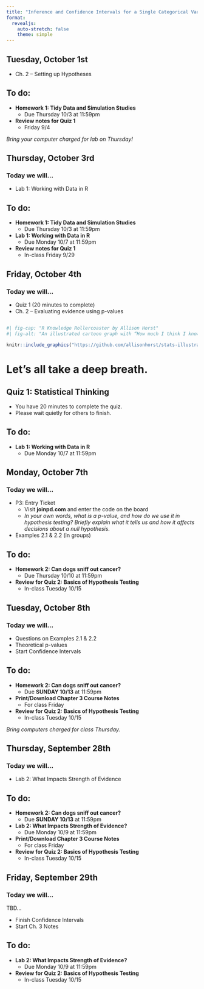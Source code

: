 ```yaml
---
title: "Inference and Confidence Intervals for a Single Categorical Variable"
format: 
  revealjs:
    auto-stretch: false
    theme: simple
---
```


## Tuesday, October 1st

+ Ch. 2 -- Setting up Hypotheses

## To do:

+ **Homework 1: Tidy Data and Simulation Studies**
  + Due Thursday 10/3 at 11:59pm
+ **Review notes for Quiz 1**
  + Friday 9/4
  
*Bring your computer charged for lab on Thursday!*

## Thursday, October 3rd
### Today we will...

+ Lab 1: Working with Data in R

## To do:

+ **Homework 1: Tidy Data and Simulation Studies**
  + Due Thursday 10/3 at 11:59pm
+ **Lab 1: Working with Data in R**
  + Due Monday 10/7 at 11:59pm
+ **Review notes for Quiz 1**
  + In-class Friday 9/29

## Friday, October 4th
### Today we will...

+ Quiz 1 (20 minutes to complete)
+ Ch. 2 -- Evaluating evidence using p-values

## 

```r
#| fig-cap: "R Knowledge Rollercoaster by Allison Horst"
#| fig-alt: "An illustrated cartoon graph with “How much I think I know about R” on the y-axis, with axis labels at “I know nothing” and “I know lots”, versus “time” on the x-axis. The line varies widely between the two. Above the line are emoji-like faces, showing uncertainty and hope early on. At a second peak is the label “join R community on twitter”, with a “mind-blown” emoji face. The line quickly descends, but with a happy looking emoji character sliding down it."

knitr::include_graphics("https://github.com/allisonhorst/stats-illustrations/raw/main/rstats-artwork/r_rollercoaster.png")
```

# Let's all take a deep breath.

## Quiz 1: Statistical Thinking

+ You have 20 minutes to complete the quiz.
+ Please wait quietly for others to finish.

## To do:

+ **Lab 1: Working with Data in R**
  + Due Monday 10/7 at 11:59pm
  
## Monday, October 7th
### Today we will...

+ P3: Entry Ticket
  + Visit **joinpd.com** and enter the code on the board
  + *In your own words, what is a p-value, and how do we use it in hypothesis testing? Briefly explain what it tells us and how it affects decisions about a null hypothesis.*
+ Examples 2.1 & 2.2 (in groups)

## To do:

+ **Homework 2: Can dogs sniff out cancer?**
  + Due Thursday 10/10 at 11:59pm
+ **Review for Quiz 2: Basics of Hypothesis Testing**
  + In-class Tuesday 10/15

## Tuesday, October 8th
### Today we will...

+ Questions on Examples 2.1 & 2.2
+ Theoretical p-values
+ Start Confidence Intervals

## To do:

+ **Homework 2: Can dogs sniff out cancer?**
  + Due **SUNDAY 10/13** at 11:59pm
+ **Print/Download Chapter 3 Course Notes**
  + For class Friday
+ **Review for Quiz 2: Basics of Hypothesis Testing**
  + In-class Tuesday 10/15
  
*Bring computers charged for class Thursday.*

## Thursday, September 28th
### Today we will...

+ Lab 2: What Impacts Strength of Evidence

## To do:

+ **Homework 2: Can dogs sniff out cancer?**
  + Due **SUNDAY 10/13** at 11:59pm
+ **Lab 2: What Impacts Strength of Evidence?**
  + Due Monday 10/9 at 11:59pm
+ **Print/Download Chapter 3 Course Notes**
  + For class Friday
+ **Review for Quiz 2: Basics of Hypothesis Testing**
  + In-class Tuesday 10/15


## Friday, September 29th
### Today we will...

TBD... 

+ Finish Confidence Intervals
+ Start Ch. 3 Notes

<!-- + **Entry Ticket** "What is one concept about hypothesis testing and confidence intervals you have a question about?" -->
<!-- + Meaning of 95% confidence interval -->
<!-- + Review hypothesis testing & confidence intervals -->

## To do:

+ **Lab 2: What Impacts Strength of Evidence?**
  + Due Monday 10/9 at 11:59pm
+ **Review for Quiz 2: Basics of Hypothesis Testing**
  + In-class Tuesday 10/15

